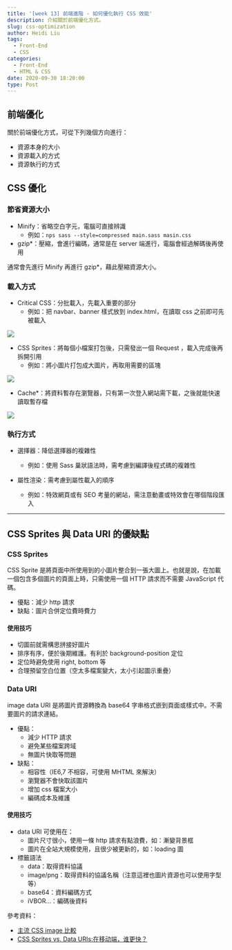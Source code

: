 ```yaml
---
title: '[week 13] 前端進階 - 如何優化執行 CSS 效能'
description: 介紹關於前端優化方式。
slug: css-optimization
author: Heidi Liu
tags:
  - Front-End
  - CSS
categories:
  - Front-End
  - HTML & CSS
date: 2020-09-30 18:20:00
type: Post
---
```


## 前端優化

關於前端優化方式，可從下列幾個方向進行：

- 資源本身的大小
- 資源載入的方式
- 資源執行的方式

## CSS 優化

### 節省資源大小

- Minify：省略空白字元，電腦可直接辨識
  - 例如：`nps sass --style=compressed main.sass masin.css`
- gzip\*：壓縮，會進行編碼，通常是在 server 端進行，電腦會經過解碼後再使用

通常會先進行 Minify 再進行 gzip\*，藉此壓縮資源大小。

### 載入方式

- Critical CSS：分批載入，先載入重要的部分
  - 例如：把 navbar、banner 樣式放到 index.html，在讀取 css 之前即可先被載入

![](https://i.imgur.com/sywJHI7.png)

- CSS Sprites：將每個小檔案打包後，只需發出一個 Request ，載入完成後再拆開引用
  - 例如：將小圖片打包成大圖片，再取用需要的區塊

![](https://i.imgur.com/XV6V5ak.png)

- Cache\*：將資料暫存在瀏覽器，只有第一次登入網站需下載，之後就能快速讀取暫存檔

![](https://i.imgur.com/8n3U6Qj.png)

### 執行方式

- 選擇器：降低選擇器的複雜性

  - 例如：使用 Sass 巢狀語法時，需考慮到編譯後程式碼的複雜性

- 屬性渲染：需考慮到屬性載入的順序
  - 例如：特效網頁或有 SEO 考量的網站，需注意動畫或特效會在哪個階段匯入

---

## CSS Sprites 與 Data URI 的優缺點

### CSS Sprites

CSS Sprite 是將頁面中所使用到的小圖片整合到一張大圖上。也就是說，在加載一個包含多個圖片的頁面上時，只需使用一個 HTTP 請求而不需要 JavaScript 代碼。

- 優點：減少 http 請求
- 缺點：圖片合併定位費時費力

#### 使用技巧

- 切圖前就需構思拼接好圖片
- 排序有序，便於後期維護。有利於 background-position 定位
- 定位時避免使用 right, bottom 等
- 合理預留空白位置（空太多檔案變大，太小引起圖示重疊）

### Data URI

image data URI 是將圖片資源轉換為 base64 字串格式嵌到頁面或樣式中。不需要圖片的請求連結。

- 優點：
  - 減少 HTTP 請求
  - 避免某些檔案跨域
  - 無圖片快取等問題
- 缺點：
  - 相容性（IE6,7 不相容，可使用 MHTML 來解決）
  - 瀏覽器不會快取該圖片
  - 增加 css 檔案大小
  - 編碼成本及維護

#### 使用技巧

- data URI 可使用在：
  - 圖片尺寸很小，使用一條 http 請求有點浪費，如：漸變背景框
  - 圖片在全站大規模使用，且很少被更新的，如：loading 圖
- 標籤語法
  - data：取得資料協議
  - image/png：取得資料的協議名稱（注意這裡也圖片資源也可以使用字型等）
  - base64：資料編碼方式
  - iVBOR…：編碼後資料

參考資料：

- [主流 CSS image 比較](https://codertw.com/%E5%89%8D%E7%AB%AF%E9%96%8B%E7%99%BC/184003/#outline__1)
- [CSS Sprites vs. Data URIs:在移动端，谁更快？](https://www.oschina.net/translate/css-sprites-vs-data-uris-which-is-faster-on-mobile?print)
